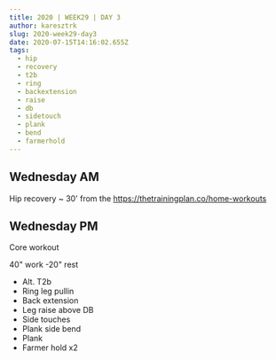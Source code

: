 ```yaml
---
title: 2020 | WEEK29 | DAY 3
author: karesztrk
slug: 2020-week29-day3
date: 2020-07-15T14:16:02.655Z
tags:
  - hip
  - recovery
  - t2b
  - ring
  - backextension
  - raise
  - db
  - sidetouch
  - plank
  - bend
  - farmerhold
---
```


## Wednesday AM

Hip recovery ~ 30' from the <https://thetrainingplan.co/home-workouts>

## Wednesday PM

Core workout

40" work -20" rest

- Alt. T2b
- Ring leg pullin
- Back extension
- Leg raise above DB
- Side touches
- Plank side bend
- Plank
- Farmer hold x2
